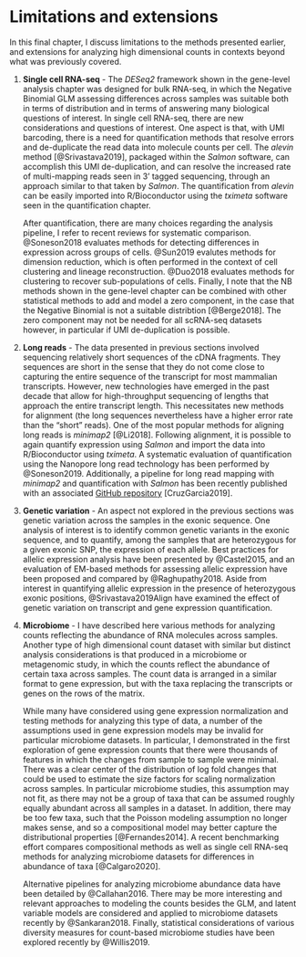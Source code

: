# Limitations and extensions {#limits}

In this final chapter, I discuss limitations to the methods presented
earlier, and extensions for analyzing high dimensional counts in 
contexts beyond what was previously covered.

1. **Single cell RNA-seq** - The *DESeq2* framework shown in the 
   gene-level analysis chapter was designed for bulk RNA-seq, in which
   the Negative Binomial GLM assessing differences across samples was
   suitable both in terms of distribution and in terms of answering
   many biological questions of interest. In single cell RNA-seq, 
   there are new considerations and questions of interest. One aspect
   is that, with UMI barcoding, there is a need for quantification 
   methods that resolve errors and de-duplicate the read data into 
   molecule counts per cell. The *alevin* method [@Srivastava2019], 
   packaged within the *Salmon* software, can accomplish this UMI
   de-duplication, and can resolve the increased rate of multi-mapping 
   reads seen in 3' tagged sequencing, through an approach similar
   to that taken by *Salmon*. The quantification from *alevin* can
   be easily imported into R/Bioconductor using the *tximeta* 
   software seen in the quantification chapter.

   After quantification, there are many choices regarding the analysis
   pipeline, I refer to recent reviews for systematic comparison.
   @Soneson2018 evaluates methods for detecting differences in 
   expression across groups of cells. @Sun2019 evalutes methods for
   dimension reduction, which is often performed in the context of
   cell clustering and lineage reconstruction. @Duo2018 evaluates 
   methods for clustering to recover sub-populations of cells.
   Finally, I note that the NB methods shown in the gene-level
   chapter can be combined with other statistical methods to add and
   model a zero component, in the case that the Negative Binomial is
   not a suitable distribtion [@Berge2018]. The zero component may not
   be needed for all scRNA-seq datasets however, in particular if UMI
   de-duplication is possible.
2. **Long reads** - The data presented in previous sections involved
   sequencing relatively short sequences of the cDNA fragments. They 
   sequences are short in the sense that they do not come close to 
   capturing the entire sequence of the transcript for most mammalian
   transcripts. However, new technologies have emerged in the past
   decade that allow for high-throughput sequencing of lengths
   that approach the entire transcript length. This necessitates
   new methods for alignment (the long sequences nevertheless have a
   higher error rate than the "short" reads). One of the most popular
   methods for aligning long reads is *minimap2* [@Li2018]. Following
   alignment, it is possible to again quantify expression using
   *Salmon* and import the data into R/Bioconductor using *tximeta*.
   A systematic evaluation of quantification using the Nanopore
   long read technology has been performed by @Soneson2019. 
   Additionally, a pipeline for long read mapping with *minimap2* and 
   quantification with *Salmon* has been recently published
   with an associated [GitHub repository](https://bit.ly/3403pVc)
   [CruzGarcia2019].
3. **Genetic variation** - An aspect not explored in the previous 
   sections was genetic variation across the samples in the exonic 
   sequence. One analysis of interest is to identify common genetic 
   variants in the exonic sequence, and to quantify, among the 
   samples that are heterozygous for a given exonic SNP, the 
   expression of each allele. Best practices for allelic expression
   analysis have been presented by @Castel2015, and an evaluation
   of EM-based methods for assessing allelic expression have been
   proposed and compared by @Raghupathy2018. Aside from interest in 
   quantifying allelic expression in the presence of heterozygous
   exonic positions, @Srivastava2019Align have examined the effect
   of genetic variation on transcript and gene expression 
   quantification.
4. **Microbiome** - I have described here various methods for analyzing
   counts reflecting the abundance of RNA molecules across samples. 
   Another type of high dimensional count dataset with similar but
   distinct analysis considerations is that produced in a microbiome
   or metagenomic study, in which the counts reflect the abundance
   of certain taxa across samples. The count data is arranged in a 
   similar format to gene expression, but with the taxa replacing the
   transcripts or genes on the rows of the matrix. 
   
   While many have considered using gene expression normalization and
   testing methods for analyzing this type of data, a number of the
   assumptions used in gene expression models may be invalid for
   particular microbiome datasets. In particular, I demonstrated in 
   the first exploration of gene expression counts that there were
   thousands of features in which the changes from sample to sample
   were minimal. There was a clear center of the distribution of log
   fold changes that could be used to estimate the size factors for
   scaling normalization across samples. In particular microbiome
   studies, this assumption may not fit, as there may not be a group
   of taxa that can be assumed roughly equally abundant across all
   samples in a dataset. In addition, there may be too few taxa, such
   that the Poisson modeling assumption no longer makes sense, and so
   a compositional model may better capture the distributional
   properties [@Fernandes2014]. A recent benchmarking effort compares
   compositional methods as well as single cell RNA-seq methods for
   analyzing microbiome datasets for differences in abundance of taxa
   [@Calgaro2020].
   
   Alternative pipelines for analyzing microbiome abundance data
   have been detailed by @Callahan2016. There may be more interesting
   and relevant approaches to modeling the counts besides the GLM, and
   latent variable models are considered and applied to microbiome 
   datasets recently by @Sankaran2018. Finally, statistical 
   considerations of various diversity measures for count-based
   microbiome studies have been explored recently by @Willis2019.